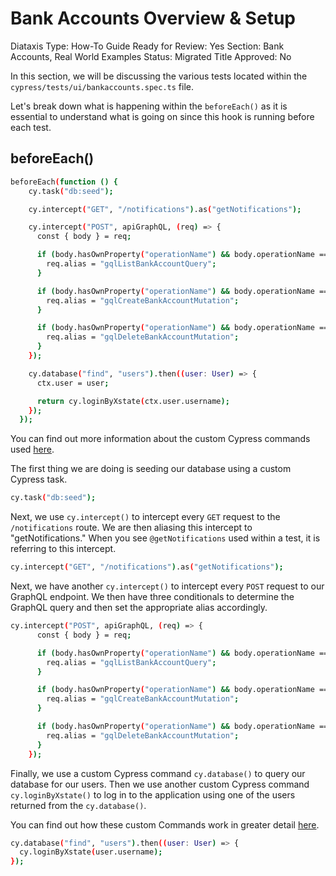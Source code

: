 # Bank Accounts Overview & Setup

Diataxis Type: How-To Guide
Ready for Review: Yes
Section: Bank Accounts, Real World Examples
Status: Migrated
Title Approved: No

In this section, we will be discussing the various tests located within the `cypress/tests/ui/bankaccounts.spec.ts` file.

Let's break down what is happening within the `beforeEach()`  as it is essential to understand what is going on since this hook is running before each test.

## beforeEach()

```bash
beforeEach(function () {
    cy.task("db:seed");

    cy.intercept("GET", "/notifications").as("getNotifications");

    cy.intercept("POST", apiGraphQL, (req) => {
      const { body } = req;

      if (body.hasOwnProperty("operationName") && body.operationName === "ListBankAccount") {
        req.alias = "gqlListBankAccountQuery";
      }

      if (body.hasOwnProperty("operationName") && body.operationName === "CreateBankAccount") {
        req.alias = "gqlCreateBankAccountMutation";
      }

      if (body.hasOwnProperty("operationName") && body.operationName === "DeleteBankAccount") {
        req.alias = "gqlDeleteBankAccountMutation";
      }
    });

    cy.database("find", "users").then((user: User) => {
      ctx.user = user;

      return cy.loginByXstate(ctx.user.username);
    });
  });
```

You can find out more information about the custom Cypress commands used [here](https://www.notion.so/RWA-Custom-Cypress-Commands-Tasks-Functions-5efc9089b2184a22910b5532796a65dd).

The first thing we are doing is seeding our database using a custom Cypress task. 

```bash
cy.task("db:seed");
```

Next, we use `cy.intercept()` to intercept every `GET` request to the `/notifications` route. We are then aliasing this intercept to "getNotifications." When you see `@getNotifications` used within a test, it is referring to this intercept.

```bash
cy.intercept("GET", "/notifications").as("getNotifications");
```

Next, we have another `cy.intercept()` to intercept every `POST` request to our GraphQL endpoint. We then have three conditionals to determine the GraphQL query and then set the appropriate alias accordingly.

```bash
cy.intercept("POST", apiGraphQL, (req) => {
      const { body } = req;

      if (body.hasOwnProperty("operationName") && body.operationName === "ListBankAccount") {
        req.alias = "gqlListBankAccountQuery";
      }

      if (body.hasOwnProperty("operationName") && body.operationName === "CreateBankAccount") {
        req.alias = "gqlCreateBankAccountMutation";
      }

      if (body.hasOwnProperty("operationName") && body.operationName === "DeleteBankAccount") {
        req.alias = "gqlDeleteBankAccountMutation";
      }
    });
```

Finally, we use a custom Cypress command `cy.database()` to query our database for our users. Then we use another custom Cypress command  `cy.loginByXstate()` to log in to the application using one of the users returned from the `cy.database()`.

You can find out how these custom Commands work in greater detail [here](https://www.notion.so/RWA-Custom-Cypress-Commands-Tasks-Functions-5efc9089b2184a22910b5532796a65dd).

```bash
cy.database("find", "users").then((user: User) => {
  cy.loginByXstate(user.username);
});
```